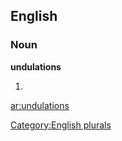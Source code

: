 
==English==

===Noun===
'''undulations'''

# {{plural of|[[undulation]]}}

[[Category:English plurals]]

[[ar:undulations]]